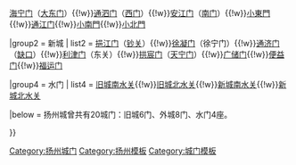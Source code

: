 {{Navbox
|name  = 扬州城门
|title = [[扬州城门列表|扬州城门]]
|above  = 於1916年到1951年拆除

|group1 = 旧城
| list1 = 
[[镇淮门]]（[[北门 (扬州)|北门]]）{{!w}}[[海宁门]]（[[大东门 (扬州)|大东门]]）{{!w}}[[通泗门]]（[[西门 (扬州)|西门]]）{{!w}}[[安江门]]（[[南门 (扬州)|南门]]）{{!w}}[[小东门 (扬州)|小東門]] {{!w}}[[通江门]]{{!w}}[[小南门 (扬州)|小南門]]{{!w}}[[小北门 (扬州)|小北門]]

|group2 = 新城
| list2 = [[挹江门 (扬州)|挹江门]]（[[钞关 (扬州)|钞关]]）{{!w}}[[徐凝门]]（徐宁门）{{!w}}[[通济门 (扬州)|通济门]]（[[缺口]]）{{!w}}[[利津门]]（东关）{{!w}}[[拱宸门]]（[[天宁门 (扬州)|天宁门]]）{{!w}}[[广储门]]{{!w}}[[便益门]]{{!w}}[[福运门]]

|group4 = 水门
| list4 = [[旧城南水关]]{{!w}}[[旧城北水关]]{{!w}}[[新城南水关]]{{!w}}[[新城北水关]]

|below  = 扬州城曾共有20城门：旧城6门、外城8门、水门4座。
 
}}<noinclude>
[[Category:扬州城门]]
[[Category:扬州模板]]
[[Category:城门模板]]
</noinclude>